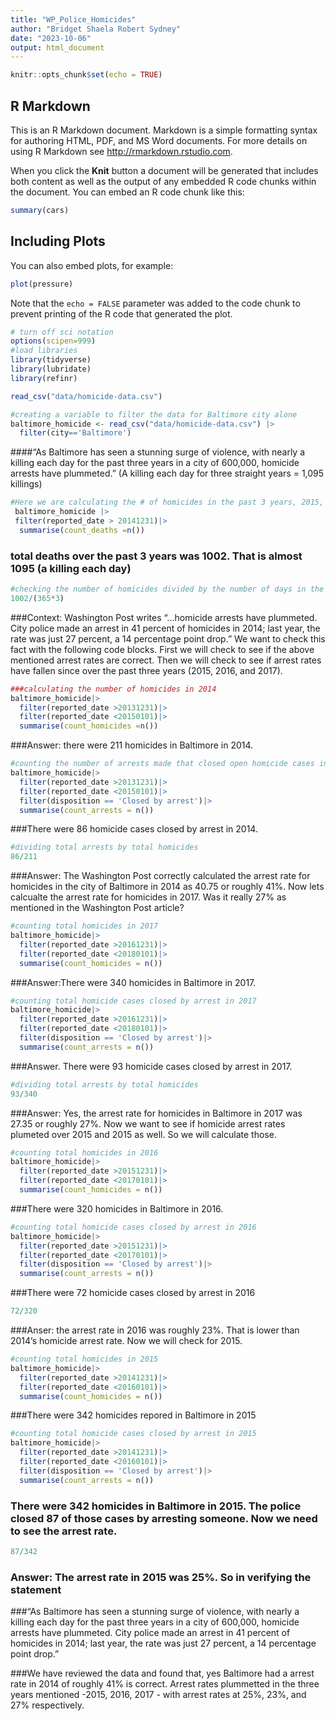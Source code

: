 ```yaml
---
title: "WP_Police_Homicides"
author: "Bridget Shaela Robert Sydney"
date: "2023-10-06"
output: html_document
---
```


```r
knitr::opts_chunk$set(echo = TRUE)
```

## R Markdown

This is an R Markdown document. Markdown is a simple formatting syntax for authoring HTML, PDF, and MS Word documents. For more details on using R Markdown see <http://rmarkdown.rstudio.com>.

When you click the **Knit** button a document will be generated that includes both content as well as the output of any embedded R code chunks within the document. You can embed an R code chunk like this:

```r
summary(cars)
```

## Including Plots

You can also embed plots, for example:

```r
plot(pressure)
```

Note that the `echo = FALSE` parameter was added to the code chunk to prevent printing of the R code that generated the plot.
```r
# turn off sci notation
options(scipen=999)
#load libraries
library(tidyverse)
library(lubridate)
library(refinr)

```


```r
read_csv("data/homicide-data.csv")

```


```r
#creating a variable to filter the data for Baltimore city alone
baltimore_homicide <- read_csv("data/homicide-data.csv") |>
  filter(city=='Baltimore')

```
####"As Baltimore has seen a stunning surge of violence, with nearly a killing each day for the past three years in a city of 600,000, homicide arrests have plummeted." (A killing each day for three straight years = 1,095 killings)

```r
#Here we are calculating the # of homicides in the past 3 years, 2015, 2016, and 2017 to assess the previous statement.
 baltimore_homicide |>
 filter(reported_date > 20141231)|>
  summarise(count_deaths =n())

```
### total deaths over the past 3 years was 1002. That is almost 1095 (a killing each day)

```r
#checking the number of homicides divided by the number of days in the past 3 years. 
1002/(365*3)

```
###Context: Washington Post writes "...homicide arrests have plummeted. City police made an arrest in 41 percent of homicides in 2014; last year, the rate was just 27 percent, a 14 percentage point drop." We want to check this fact with the following code blocks. First we will check to see if the above mentioned arrest rates are correct. Then we will check to see if arrest rates have fallen since over the past three years (2015, 2016, and 2017). 

```r
###calculating the number of homicides in 2014
baltimore_homicide|>
  filter(reported_date >20131231)|>
  filter(reported_date <20150101)|>
  summarise(count_homicides =n())

```
###Answer: there were 211 homicides in Baltimore in 2014. 
```r
#counting the number of arrests made that closed open homicide cases in 2014. 
baltimore_homicide|>
  filter(reported_date >20131231)|>
  filter(reported_date <20150101)|>
  filter(disposition == 'Closed by arrest')|>
  summarise(count_arrests = n())
```
###There were 86 homicide cases closed by arrest in 2014. 

```r
#dividing total arrests by total homicides
86/211

```
###Answer: The Washington Post correctly calculated the arrest rate for homicides in the city of Baltimore in 2014 as 40.75 or roughly 41%. Now lets calcualte the arrest rate for homicides in 2017. Was it really 27% as mentioned in the Washington Post article? 

```r
#counting total homicides in 2017
baltimore_homicide|>
  filter(reported_date >20161231)|>
  filter(reported_date <20180101)|>
  summarise(count_homicides = n())

```

###Answer:There were 340 homicides in Baltimore in 2017. 

```r
#counting total homicide cases closed by arrest in 2017
baltimore_homicide|>
  filter(reported_date >20161231)|>
  filter(reported_date <20180101)|>
  filter(disposition == 'Closed by arrest')|>
  summarise(count_arrests = n())
```
###Answer. There were 93 homicide cases closed by arrest in 2017. 

```r
#dividing total arrests by total homicides
93/340
```
###Answer: Yes, the arrest rate for homicides in Baltimore in 2017 was 27.35 or roughly 27%. Now we want to see if homicide arrest rates plumeted over 2015 and 2015 as well. So we will calculate those. 


```r
#counting total homicides in 2016
baltimore_homicide|>
  filter(reported_date >20151231)|>
  filter(reported_date <20170101)|>
  summarise(count_homicides = n())
```
###There were 320 homicides in Baltimore in 2016. 

```r
#counting total homicide cases closed by arrest in 2016
baltimore_homicide|>
  filter(reported_date >20151231)|>
  filter(reported_date <20170101)|>
  filter(disposition == 'Closed by arrest')|>
  summarise(count_arrests = n())
```
###There were 72 homicide cases closed by arrest in 2016

```r
72/320
```

###Anser: the arrest rate in 2016 was roughly 23%. That is lower than 2014's homicide arrest rate. Now we will check for 2015. 

```r
#counting total homicides in 2015
baltimore_homicide|>
  filter(reported_date >20141231)|>
  filter(reported_date <20160101)|>
  summarise(count_homicides = n())
```
###There were 342 homicides repored in Baltimore in 2015

```r
#counting total homicide cases closed by arrest in 2015
baltimore_homicide|>
  filter(reported_date >20141231)|>
  filter(reported_date <20160101)|>
  filter(disposition == 'Closed by arrest')|>
  summarise(count_arrests = n())
```
### There were 342 homicides in Baltimore in 2015. The police closed 87 of those cases by arresting someone. Now we need to see the arrest rate. 
```r
87/342

```
### Answer: The arrest rate in 2015 was 25%. So in verifying the statement 

###"As Baltimore has seen a stunning surge of violence, with nearly a killing each day for the past three years in a city of 600,000, homicide arrests have plummeted. City police made an arrest in 41 percent of homicides in 2014; last year, the rate was just 27 percent, a 14 percentage point drop."

###We have reviewed the data and found that, yes Baltimore had a arrest rate in 2014 of roughly 41% is correct. Arrest rates plummetted in the three years mentioned -2015, 2016, 2017 - with arrest rates at 25%, 23%, and 27% respectively. 





